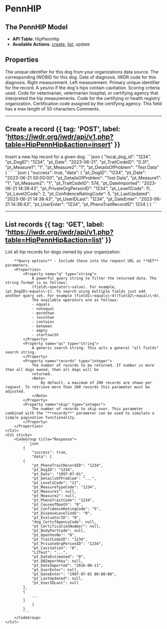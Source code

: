 
# PennHIP

## The PennHIP Model
- **API Table**: HipPennHip
- **Available Actions**: [create](#create-a-record), [list](#list-records), update

## Properties
<Properties>
    <Property name="local_dog_id" type="integer" required>
        The unique identifier for this dog from your organizations data source.
    </Property>
    <Property name="pt_DogID" type="integer" required>
        The corresponding IWDRID for this dog.
    </Property>
    <Property name="pt_Date" type="datetime" required>
        Date of diagnosis.
    </Property>
    <Property name="pt_TraitCodeID" type="integer" required>
        IWDR code for this diagnosis.
    </Property>
    <Property name="pt_Measure1" type="integer" required>
        Right measurement.
    </Property>
    <Property name="pt_Measure2" type="integer" required>
        Left measurement.
    </Property>
    <Property name="pt_PhenoTraitRecordID" type="integer">
        Primary unique identifier for the record.
    </Property>
    <Property name="pt_Cavitation" type="boolean">
        A yes/no if the dog's hips contain cavitation.
    </Property>
    <Property name="pt_MeasureTypeCode" type="integer">
        Scoring criteria used.
        <MeasureTypeCodeDataTable />
    </Property>
    <Property name="pt_EvaluatorID" type="integer">
        Code for veterinarian, veterinarian hospital, or certifying agency that interpreted the hip measurements.
        <EvaluatorIDDataTable />
    </Property>
    <Property name="dog_CertifAgencyCode" type="integer">
        Code for the certifying or health registry organization.
        <CertifAgencyCodeDataTable />
    </Property>
    <Property name="pt_CertificationNumber" type="string">
        Certification code assigned by the certifying agency.
        <Note>
            This field has a max length of 50 characters
        </Note>
    </Property>
    <Property name="pt_DetailsOfProblem" type="string">
        Comments.
    </Property>
</Properties>

---

## Create a record {{ tag: 'POST', label: 'https://iwdr.org/iwdr/api/v1.php?table=HipPennHip&action=insert' }}

<Row>
    <Col>
        Insert a new hip record for a given dog.
    </Col>
    <Col sticky>
        <CodeGroup title="Request Body">
            ```json
            {
                "local_dog_id": "1234",
                "pt_DogID": "1234",
                "pt_Date": "2023-06-21",
                "pt_TraitCodeID": "0.31",
                "pt_Measure1": "1",
                "pt_Measure2": "1",
                "pt_DetailsOfProblem": "Test Data"
            }
            ```
        </CodeGroup>
        <CodeGroup title="Response">
            ```json
            {
                "success": true,
                "data": {
                "pt_DogID": "1234",
                "pt_Date": "2023-06-21 00:00:00",
                "pt_DetailsOfProblem": "Test Data",
                "pt_Measure1": "1",
                "pt_Measure2": "1",
                "pt_TraitCodeID": 574,
                "pt_DateImported": "2023-06-21 14:38:43",
                "pt_PrivateOrgPersonID": "1234",
                "pt_Level1Code": 11,
                "pt_Level2Code": 2,
                "pt_ConfidenceRatingCode": 5,
                "pt_LastUpdated": "2023-06-21 14:38:43",
                "pt_UserIDLast": "1234",
                "pt_DateEnter": "2023-06-21 14:38:43",
                "pt_UserEnter": "1234",
                "pt_PhenoTraitRecordID": 1234
            }
            }
            ```
        </CodeGroup>
    </Col>
</Row>

---

## List records {{ tag: 'GET', label: 'https://iwdr.org/iwdr/api/v1.php?table=HipPennHip&action=list' }}

<Row>
    <Col>
        List all hip records for dogs owned by your organization.

        **Query options** - Include these into the request URL as **GET** parameters.
        <Properties>
            <Property name="q" type="string">
                A powerful query string to filter the returned data. The string format is as follows:
                (field\~operator\~value). For example, (pt_DogID\~equals\~1). To search using multiple fields just add another query set. For example (field1\~equals\~4)(field2\~equals\~6).
                The available operators are as follows:
                - equals
                - notequal
                - morethan
                - lessthan
                - contains
                - between
                - empty
                - startswith
            </Property>
            <Property name="qs" type="string">
                A generic search string. This acts a general "all fields" search string.
            </Property>
            <Property name="records" type="integer">
                The number of records to be returned. If number is more than all dogs owned, then all dogs will be
                returned.
                <Note>
                    By default, a maximum of 200 records are shown per request. To retrieve more than 200 records this parameter must be adjusted.
                </Note>
            </Property>
            <Property name="skip" type="integer">
                The number of records to skip over. This parameter combined with the "**records**" parameter can be used to simulate a simple pagination functionality.
            </Property>
        </Properties>
    </Col>
    <Col sticky>
        <CodeGroup title="Response">
            ```json
            {
                "success": true,
                "data": [
            {
                "pt_PhenoTraitRecordID": "1234",
                "pt_DogID": "1234",
                "pt_Date": "1997-07-01",
                "pt_DetailsOfProblem": "...",
                "pt_Level1Code": "11",
                "pt_MeasureTypeCode": "1234",
                "pt_Measure1": null,
                "pt_Measure2": null,
                "pt_PhenoTraitCode": "1234",
                "pt_CauseofDeath": "0",
                "pt_ConfidenceRatingCode": "5",
                "pt_DiseaseLevelCode": "0",
                "pt_EvaluatorID": "0",
                "dog_CertifAgencyCode": null,
                "pt_CertificationNumber": null,
                "pt_BodyPartCode": null,
                "pt_OpenYesNo": "0",
                "pt_TraitCodeID": "1234",
                "pt_PrivateOrgPersonID": "1234",
                "pt_Cavitation": "0",
                "L2Text": "...",
                "pt_DateEstimated": "0",
                "pt_DBImportKey": null,
                "pt_DateImported": "2016-08-11",
                "pt_UserEnter": null,
                "pt_DateEnter": "1997-07-01 00:00:00",
                "pt_LastUpdated": null,
                "pt_UserIDLast": null
            },
            {
                ...
            }
                ]
            }
            ```
        </CodeGroup>
    </Col>
</Row>
